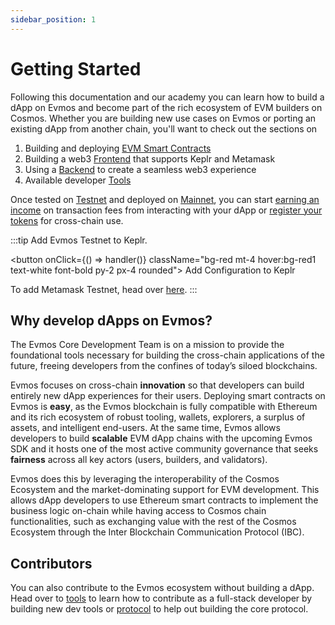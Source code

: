 ```yaml
---
sidebar_position: 1
---
```


# Getting Started

Following this documentation and our academy you can learn how to build a dApp on Evmos and become part of the rich
ecosystem of EVM builders on Cosmos. Whether you are building new use cases on Evmos or porting an existing dApp from
another chain, you'll want to check out the sections on

1. Building and deploying [EVM Smart Contracts](./develop/smart-contracts)
2. Building a web3 [Frontend](./develop/build-a-dApp/build-a-frontend#wallet-integration) that supports Keplr and Metamask
3. Using a [Backend](./develop/create-backend) to create a seamless web3 experience
4. Available developer [Tools](./tools/index.md)


Once tested on [Testnet](./../develop/testnet) and deployed on [Mainnet](./../develop/mainnet), you can
start [earning an income](./../develop/mainnet#revenue) on transaction fees from interacting with your dApp or
[register your tokens](./../develop/mainnet#token-registration) for cross-chain use.


:::tip
Add Evmos Testnet to Keplr.

<button onClick={() => handler()} className="bg-red mt-4 hover:bg-red1 text-white font-bold py-2 px-4 rounded">
  Add Configuration to Keplr
</button>

To add Metamask Testnet, head over [here](https://chainlist.org/?testnets=true&search=evmos).
:::

## Why develop dApps on Evmos?

The Evmos Core Development Team is on a mission to provide the foundational tools necessary for building the cross-chain
applications of the future, freeing developers from the confines of today’s siloed blockchains.

Evmos focuses on cross-chain **innovation** so that developers can build entirely new dApp experiences for their users.
Deploying smart contracts on Evmos is **easy**, as the Evmos blockchain is fully compatible with Ethereum and its rich
ecosystem of robust tooling, wallets, explorers, a surplus of assets, and intelligent end-users. At the same time,
Evmos allows developers to build **scalable** EVM dApp chains with the upcoming Evmos SDK and it hosts one of the
most active community governance that seeks **fairness** across all key actors (users, builders, and validators).

Evmos does this by leveraging the interoperability of the Cosmos Ecosystem and the market-dominating support for EVM
development. This allows dApp developers to use Ethereum smart contracts to implement the business logic on-chain
while having access to Cosmos chain functionalities, such as exchanging value with the rest of the Cosmos Ecosystem
through the Inter Blockchain Communication Protocol (IBC).

## Contributors

You can also contribute to the Evmos ecosystem without building a dApp. Head over to [tools](./tools/index.md) to learn
how to contribute as a full-stack developer by building new dev tools or [protocol](../protocol) to help
out building the core protocol.
